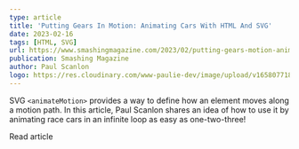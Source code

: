 ```yaml
---
type: article
title: 'Putting Gears In Motion: Animating Cars With HTML And SVG'
date: 2023-02-16
tags: [HTML, SVG]
url: https://www.smashingmagazine.com/2023/02/putting-gears-motion-animating-cars-with-html-svg/
publication: Smashing Magazine
author: Paul Scanlon
logo: https://res.cloudinary.com/www-paulie-dev/image/upload/v1658077182/paulie.dev/Logos/smashing-magazine-logo_rhvh4j.png
---
```


SVG `<animateMotion>` provides a way to define how an element moves along a motion path. In this article, Paul Scanlon
shares an idea of how to use it by animating race cars in an infinite loop as easy as one-two-three!

<MarkdownCtaLink href="https://www.smashingmagazine.com/2023/02/putting-gears-motion-animating-cars-with-html-svg/">
  Read article
</MarkdownCtaLink>
